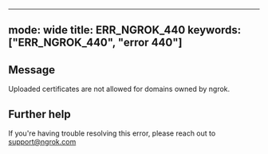 
---
mode: wide
title: ERR_NGROK_440
keywords: ["ERR_NGROK_440", "error 440"]
---

## Message
Uploaded certificates are not allowed for domains owned by ngrok.




## Further help
If you're having trouble resolving this error, please reach out to [support@ngrok.com](mailto:support@ngrok.com?subject=Help%20with%20ERR_NGROK_440)

